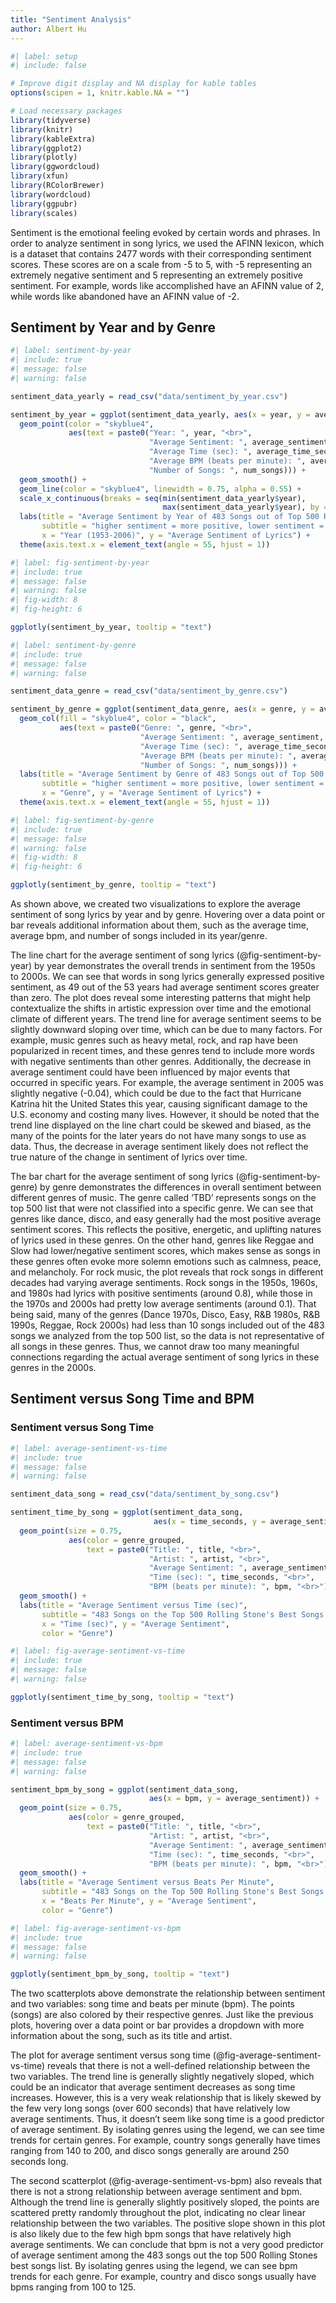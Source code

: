 ```yaml
---
title: "Sentiment Analysis"
author: Albert Hu
---
```


```r
#| label: setup
#| include: false

# Improve digit display and NA display for kable tables
options(scipen = 1, knitr.kable.NA = "")

# Load necessary packages
library(tidyverse)
library(knitr)
library(kableExtra)
library(ggplot2)
library(plotly)
library(ggwordcloud)
library(xfun)
library(RColorBrewer)
library(wordcloud)
library(ggpubr)
library(scales)

```

Sentiment is the emotional feeling evoked by certain words and phrases. In order to analyze sentiment in song lyrics, we used the AFINN lexicon, which is a dataset that contains 2477 words with their corresponding sentiment scores. These scores are on a scale from -5 to 5, with -5 representing an extremely negative sentiment and 5 representing an extremely positive sentiment. For example, words like accomplished have an AFINN value of 2, while words like abandoned have an AFINN value of -2.

## Sentiment by Year and by Genre

```r
#| label: sentiment-by-year
#| include: true
#| message: false
#| warning: false

sentiment_data_yearly = read_csv("data/sentiment_by_year.csv")

sentiment_by_year = ggplot(sentiment_data_yearly, aes(x = year, y = average_sentiment)) +
  geom_point(color = "skyblue4", 
             aes(text = paste0("Year: ", year, "<br>",
                               "Average Sentiment: ", average_sentiment, "<br>",
                               "Average Time (sec): ", average_time_seconds, "<br>",
                               "Average BPM (beats per minute): ", average_bpm, "<br>",
                               "Number of Songs: ", num_songs))) +
  geom_smooth() +
  geom_line(color = "skyblue4", linewidth = 0.75, alpha = 0.55) +
  scale_x_continuous(breaks = seq(min(sentiment_data_yearly$year), 
                                  max(sentiment_data_yearly$year), by = 2)) +
  labs(title = "Average Sentiment by Year of 483 Songs out of Top 500 Rolling Stone's Best Songs",
       subtitle = "higher sentiment = more positive, lower sentiment = more negative",
       x = "Year (1953-2006)", y = "Average Sentiment of Lyrics") +
  theme(axis.text.x = element_text(angle = 55, hjust = 1))
```

```r
#| label: fig-sentiment-by-year
#| include: true
#| message: false
#| warning: false
#| fig-width: 8
#| fig-height: 6

ggplotly(sentiment_by_year, tooltip = "text")
```


```r
#| label: sentiment-by-genre
#| include: true
#| message: false
#| warning: false

sentiment_data_genre = read_csv("data/sentiment_by_genre.csv")

sentiment_by_genre = ggplot(sentiment_data_genre, aes(x = genre, y = average_sentiment)) +
  geom_col(fill = "skyblue4", color = "black",
           aes(text = paste0("Genre: ", genre, "<br>",
                             "Average Sentiment: ", average_sentiment, "<br>",
                             "Average Time (sec): ", average_time_seconds, "<br>",
                             "Average BPM (beats per minute): ", average_bpm, "<br>",
                             "Number of Songs: ", num_songs))) +
  labs(title = "Average Sentiment by Genre of 483 Songs out of Top 500 Rolling Stone's Best Songs",
       subtitle = "higher sentiment = more positive, lower sentiment = more negative",
       x = "Genre", y = "Average Sentiment of Lyrics") +
  theme(axis.text.x = element_text(angle = 55, hjust = 1))
```

```r
#| label: fig-sentiment-by-genre
#| include: true
#| message: false
#| warning: false
#| fig-width: 8
#| fig-height: 6

ggplotly(sentiment_by_genre, tooltip = "text")

```

As shown above, we created two visualizations to explore the average sentiment of song lyrics by year and by genre. Hovering over a data point or bar reveals additional information about them, such as the average time, average bpm, and number of songs included in its year/genre.

The line chart for the average sentiment of song lyrics (@fig-sentiment-by-year) by year demonstrates the overall trends in sentiment from the 1950s to 2000s. We can see that words in song lyrics generally expressed positive sentiment, as 49 out of the 53 years had average sentiment scores greater than zero. The plot does reveal some interesting patterns that might help contextualize the shifts in artistic expression over time and the emotional climate of different years. The trend line for average sentiment seems to be slightly downward sloping over time, which can be due to many factors. For example, music genres such as heavy metal, rock, and rap have been popularized in recent times, and these genres tend to include more words with negative sentiments than other genres. Additionally, the decrease in average sentiment could have been influenced by major events that occurred in specific years. For example, the average sentiment in 2005 was slightly negative (-0.04), which could be due to the fact that Hurricane Katrina hit the United States this year, causing significant damage to the U.S. economy and costing many lives. However, it should be noted that the trend line displayed on the line chart could be skewed and biased, as the many of the points for the later years do not have many songs to use as data. Thus, the decrease in average sentiment likely does not reflect the true nature of the change in sentiment of lyrics over time.

The bar chart for the average sentiment of song lyrics (@fig-sentiment-by-genre) by genre demonstrates the differences in overall sentiment between different genres of music. The genre called 'TBD' represents songs on the top 500 list that were not classified into a specific genre. We can see that genres like dance, disco, and easy generally had the most positive average sentiment scores. This reflects the positive, energetic, and uplifting natures of lyrics used in these genres. On the other hand, genres like Reggae and Slow had lower/negative sentiment scores, which makes sense as songs in these genres often evoke more solemn emotions such as calmness, peace, and melancholy. For rock music, the plot reveals that rock songs in different decades had varying average sentiments. Rock songs in the 1950s, 1960s, and 1980s had lyrics with positive sentiments (around 0.8), while those in the 1970s and 2000s had pretty low average sentiments (around 0.1). That being said, many of the genres (Dance 1970s, Disco, Easy, R&B 1980s, R&B 1990s, Reggae, Rock 2000s) had less than 10 songs included out of the 483 songs we analyzed from the top 500 list, so the data is not representative of all songs in these genres. Thus, we cannot draw too many meaningful connections regarding the actual average sentiment of song lyrics in these genres in the 2000s.

## Sentiment versus Song Time and BPM

::: {.panel-tabset}

### Sentiment versus Song Time

```r
#| label: average-sentiment-vs-time
#| include: true
#| message: false
#| warning: false

sentiment_data_song = read_csv("data/sentiment_by_song.csv")

sentiment_time_by_song = ggplot(sentiment_data_song, 
                                aes(x = time_seconds, y = average_sentiment)) +
  geom_point(size = 0.75,
             aes(color = genre_grouped,
                 text = paste0("Title: ", title, "<br>",
                               "Artist: ", artist, "<br>",
                               "Average Sentiment: ", average_sentiment, "<br>",
                               "Time (sec): ", time_seconds, "<br>",
                               "BPM (beats per minute): ", bpm, "<br>"))) +
  geom_smooth() +
  labs(title = "Average Sentiment versus Time (sec)",
       subtitle = "483 Songs on the Top 500 Rolling Stone's Best Songs List",
       x = "Time (sec)", y = "Average Sentiment",
       color = "Genre")

```

```r
#| label: fig-average-sentiment-vs-time
#| include: true
#| message: false
#| warning: false

ggplotly(sentiment_time_by_song, tooltip = "text")
```

### Sentiment versus BPM

```r
#| label: average-sentiment-vs-bpm
#| include: true
#| message: false
#| warning: false

sentiment_bpm_by_song = ggplot(sentiment_data_song, 
                               aes(x = bpm, y = average_sentiment)) +
  geom_point(size = 0.75,
             aes(color = genre_grouped,
                 text = paste0("Title: ", title, "<br>",
                               "Artist: ", artist, "<br>",
                               "Average Sentiment: ", average_sentiment, "<br>",
                               "Time (sec): ", time_seconds, "<br>",
                               "BPM (beats per minute): ", bpm, "<br>"))) +
  geom_smooth() +
  labs(title = "Average Sentiment versus Beats Per Minute",
       subtitle = "483 Songs on the Top 500 Rolling Stone's Best Songs List",
       x = "Beats Per Minute", y = "Average Sentiment",
       color = "Genre")
```

```r
#| label: fig-average-sentiment-vs-bpm
#| include: true
#| message: false
#| warning: false

ggplotly(sentiment_bpm_by_song, tooltip = "text")
```

::: 

The two scatterplots above demonstrate the relationship between sentiment and two variables: song time and beats per minute (bpm). The points (songs) are also colored by their respective genres. Just like the previous plots, hovering over a data point or bar provides a dropdown with more information about the song, such as its title and artist.

The plot for average sentiment versus song time (@fig-average-sentiment-vs-time) reveals that there is not a well-defined relationship between the two variables. The trend line is generally slightly negatively sloped, which could be an indicator that average sentiment decreases as song time increases. However, this is a very weak relationship that is likely skewed by the few very long songs (over 600 seconds) that have relatively low average sentiments. Thus, it doesn't seem like song time is a good predictor of average sentiment. By isolating genres using the legend, we can see time trends for certain genres. For example, country songs generally have times ranging from 140 to 200, and disco songs generally are around 250 seconds long. 

The second scatterplot (@fig-average-sentiment-vs-bpm) also reveals that there is not a strong relationship between average sentiment and bpm. Although the trend line is generally slightly positively sloped, the points are scattered pretty randomly throughout the plot, indicating no clear linear relationship between the two variables. The positive slope shown in this plot is also likely due to the few high bpm songs that have relatively high average sentiments. We can conclude that bpm is not a very good predictor of average sentiment among the 483 songs out the top 500 Rolling Stones best songs list. By isolating genres using the legend, we can see bpm trends for each genre. For example, country and disco songs usually have bpms ranging from 100 to 125.  
